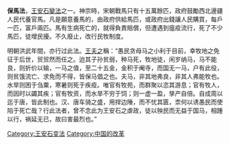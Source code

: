 {{unreferenced|time=2013-8-24}}
'''保馬法'''，[[王安石變法|王安石變法]]之一。神宗時，宋朝戰馬只有十五萬餘匹，政府鼓勵西北邊疆人民代養官馬。凡是願意養馬的，由政府供給馬匹，或政府出錢讓人民購買，每戶一匹，富戶兩匹。馬有生病死亡的，就得負責賠償，但遭遇到瘟疫流行，死了不少馬匹，徒增民擾。不久廢止，改行民牧制度。

明朝洪武年間，亦行过此法。[[王夫之|王夫之]]稱：“愚民贪母马之小利于目前，幸牧地之免征于后世，贸贸然而任之。迨其子孙贫弱，种马死，牧地徒，闲岁纳马，马不能良，则折价以输，一马之值，至二十五金，金积于阉寺，而国无一马，户有此役，则贫饿流亡、求免而不得，皆保马倡之也。夫马，非其地弗良，非其人弗能牧也。水旱则困于刍粟，寒暑则死于疾疫。唯官有牧苑，而群聚以恣其游息；官有牧人，而因时以蠲其疾；官有牧资，而水旱不穷于饲；则一虚一盈，孳产自倍。自成周以迄于唐，皆此制也。汉、唐车骑之盛，用捍边陲，而不忧其匮，柰何以诱愚民而使陷于死亡哉？行此法者，曾不念此为王安石之虐政，徒以殃民而无益于国马，相踵以行，祸延无已，故曰害最烈也。”
{{熙寧變法}}

[[Category:王安石变法|Category:王安石变法]]
[[Category:中国的改革|Category:中国的改革]]